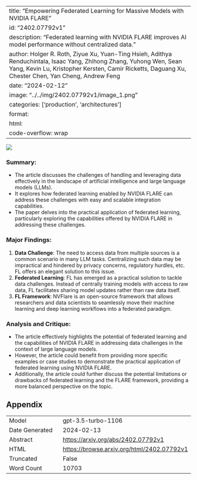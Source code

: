 
---
title: "Empowering Federated Learning for Massive Models with NVIDIA FLARE"
id: "2402.07792v1"
description: "Federated learning with NVIDIA FLARE improves AI model performance without centralized data."
author: Holger R. Roth, Ziyue Xu, Yuan-Ting Hsieh, Adithya Renduchintala, Isaac Yang, Zhihong Zhang, Yuhong Wen, Sean Yang, Kevin Lu, Kristopher Kersten, Camir Ricketts, Daguang Xu, Chester Chen, Yan Cheng, Andrew Feng
date: "2024-02-12"
image: "../../img/2402.07792v1/image_1.png"
categories: ['production', 'architectures']
format:
  html:
    code-overflow: wrap
---

![](../../img/2402.07792v1/image_1.png)

### Summary:
- The article discusses the challenges of handling and leveraging data effectively in the landscape of artificial intelligence and large language models (LLMs).
- It explores how federated learning enabled by NVIDIA FLARE can address these challenges with easy and scalable integration capabilities.
- The paper delves into the practical application of federated learning, particularly exploring the capabilities offered by NVIDIA FLARE in addressing these challenges.

### Major Findings:
1. **Data Challenge**: The need to access data from multiple sources is a common scenario in many LLM tasks. Centralizing such data may be impractical and hindered by privacy concerns, regulatory hurdles, etc. FL offers an elegant solution to this issue.
2. **Federated Learning**: FL has emerged as a practical solution to tackle data challenges. Instead of centrally training models with access to raw data, FL facilitates sharing model updates rather than raw data itself.
3. **FL Framework**: NVFlare is an open-source framework that allows researchers and data scientists to seamlessly move their machine learning and deep learning workflows into a federated paradigm.

### Analysis and Critique:
- The article effectively highlights the potential of federated learning and the capabilities of NVIDIA FLARE in addressing data challenges in the context of large language models.
- However, the article could benefit from providing more specific examples or case studies to demonstrate the practical application of federated learning using NVIDIA FLARE.
- Additionally, the article could further discuss the potential limitations or drawbacks of federated learning and the FLARE framework, providing a more balanced perspective on the topic.

## Appendix

|          |          |
|----------|----------|
| Model     | gpt-3.5-turbo-1106       |
| Date Generated     | 2024-02-13       |
| Abstract | [https://arxiv.org/abs/2402.07792v1](https://arxiv.org/abs/2402.07792v1)        |
| HTML     | [https://browse.arxiv.org/html/2402.07792v1](https://browse.arxiv.org/html/2402.07792v1)       |
| Truncated       | False       |
| Word Count       | 10703       |